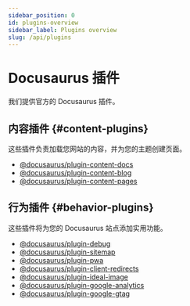 ```yaml
---
sidebar_position: 0
id: plugins-overview
sidebar_label: Plugins overview
slug: /api/plugins
---
```


# Docusaurus 插件

我们提供官方的 Docusaurus 插件。

## 内容插件 {#content-plugins}

这些插件负责加载您网站的内容，并为您的主题创建页面。

- [@docusaurus/plugin-content-docs](./plugin-content-docs.mdx)
- [@docusaurus/plugin-content-blog](./plugin-content-blog.mdx)
- [@docusaurus/plugin-content-pages](./plugin-content-pages.mdx)

## 行为插件 {#behavior-plugins}

这些插件将为您的 Docusaurus 站点添加实用功能。

- [@docusaurus/plugin-debug](./plugin-debug.mdx)
- [@docusaurus/plugin-sitemap](./plugin-sitemap.mdx)
- [@docusaurus/plugin-pwa](./plugin-pwa.mdx)
- [@docusaurus/plugin-client-redirects](./plugin-client-redirects.mdx)
- [@docusaurus/plugin-ideal-image](./plugin-ideal-image.mdx)
- [@docusaurus/plugin-google-analytics](./plugin-google-analytics.mdx)
- [@docusaurus/plugin-google-gtag](./plugin-google-gtag.mdx)